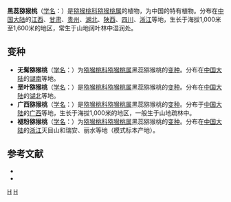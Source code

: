 {{Speciesbox
| genus = Actinidia
| species = melanandra
| authority = Franch.
| subdivision_ranks =[[变种|变种]]
| subdivision =
* 黑蕊猕猴桃 ''A. m.'' var. ''melanandra''
* [[垩叶猕猴桃|垩叶猕猴桃]] ''A. m.'' var. ''cretacea''
* [[广西猕猴桃|广西猕猴桃]] ''A. m.'' var. ''kwangsiensis''
* [[褪粉猕猴桃|褪粉猕猴桃]] ''A. m.'' var. ''subconcolor''
* [[无髯猕猴桃|无髯猕猴桃]] ''A. m.'' var. ''glabrescens''
}}

'''黑蕊猕猴桃'''（[[学名|学名]]：{{lang|la|''Actinidia melanandra''}}）是[[猕猴桃科|猕猴桃科]][[猕猴桃属|猕猴桃属]]的植物，为中国的特有植物。分布在[[中国大陆|中国大陆]]的[[江西|江西]]、[[甘肃|甘肃]]、[[贵州|贵州]]、[[湖北|湖北]]、[[陕西|陕西]]、[[四川|四川]]、[[浙江|浙江]]等地，生长于海拔1,000米至1,600米的地区，常生于山地阔叶林中湿润处。

== 变种 ==
* '''无髯猕猴桃'''（[[学名|学名]]：{{lang|la|''Actinidia melanandra'' var. ''glabrescens''}}）为[[猕猴桃科|猕猴桃科]][[猕猴桃属|猕猴桃属]]黑蕊猕猴桃的[[变种|变种]]。分布在[[中国大陆|中国大陆]]的[[湖南|湖南]]等地。
* '''垩叶猕猴桃'''（[[学名|学名]]：{{lang|la|''Actinidia melanandra'' var. ''cretacea''}}）是[[猕猴桃科|猕猴桃科]][[猕猴桃属|猕猴桃属]]黑蕊猕猴桃的[[变种|变种]]。分布在[[中国大陆|中国大陆]]的[[湖北|湖北]]等地。
* '''广西猕猴桃'''（[[学名|学名]]：{{lang|la|''Actinidia melanandra'' var. ''kwangsiensis''}}）是[[猕猴桃科|猕猴桃科]][[猕猴桃属|猕猴桃属]]黑蕊猕猴桃的[[变种|变种]]。分布于[[中国大陆|中国大陆]]的[[广西|广西]]等地，生长于海拔1,000米的地区，一般生于山地疏林中。
* '''褪粉猕猴桃'''（[[学名|学名]]：{{lang|la|''Actinidia melanandra'' var. ''subconcolor'' C. F. Liang }}）为[[猕猴桃科|猕猴桃科]][[猕猴桃属|猕猴桃属]]黑蕊猕猴桃的[[变种|变种]]。分布在[[中国大陆|中国大陆]]的[[浙江|浙江]]天目山和瑞安、丽水等地（模式标本产地）。

== 参考文献 ==
<div class="references-small">
* {{cite web| url =http://www.bioinfo.cn/db05/KmzwSpecies.php?action=view&id=982| title =黑蕊猕猴桃（原变种）| work =《中国高等植物数据库全库》| publisher =中国科学院微生物研究所| author =昆明植物研究所| accessdate =2009-02-21| deadurl =yes| archiveurl =https://web.archive.org/web/20160305064001/http://www.bioinfo.cn/db05/KmzwSpecies.php?action=view&id=982| archivedate =2016-03-05}}
* {{FRPS}}
</div>
{{Taxonbar|from=Q11179544}}

[[Category:猕猴桃属|H]]
[[Category:中国特有植物|H]]